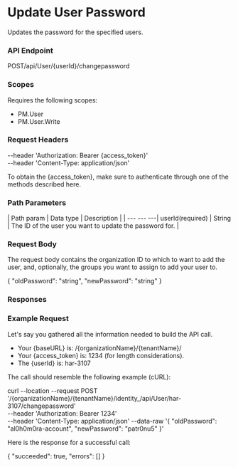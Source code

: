 ﻿# Update User Password

Updates the password for the specified users.

### API Endpoint

POST/api/User/{userId}/changepassword


### Scopes

Requires the following scopes:

* PM.User
* PM.User.Write


### Request Headers

--header 'Authorization: Bearer {access_token}'\
--header 'Content-Type: application/json'

To obtain the {access_token}, make sure to authenticate through one of the methods described here.


### Path Parameters

| Path param | Data type | Description |
| --- --- ---| userId(required) | String | The ID of the user you want to update the password for. |


### Request Body

The request body contains the organization ID to which to want to add the user, and, optionally, the groups you want to assign to add your user to.

{
  "oldPassword": "string",
  "newPassword": "string"
}


### Responses




### Example Request

Let's say you gathered all the information needed to build the API call.

* Your {baseURL} is: /{organizationName}/{tenantName}/
* Your {access_token} is: 1234 (for length considerations).
* The {userId} is: har-3107

The call should resemble the following example (cURL):

curl --location --request POST '/{organizationName}/{tenantName}/identity_/api/User/har-3107/changepassword' \
--header 'Authorization: Bearer 1234' \
--header 'Content-Type: application/json'
--data-raw '{
  "oldPassword": "al0h0m0ra-account",
  "newPassword": "patr0nu5"
}'

Here is the response for a successful call:

{
    "succeeded": true,
    "errors": []
}

